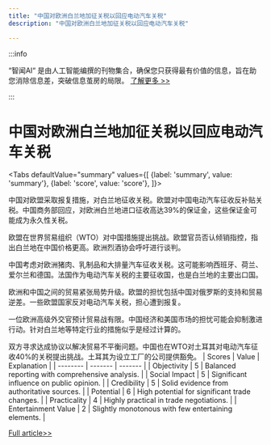 ```yaml
---
title: "中国对欧洲白兰地加征关税以回应电动汽车关税"
description: "中国对欧洲白兰地加征关税以回应电动汽车关税"

---
```



:::info

“智闻AI“ 是由人工智能编撰的刊物集合，确保您只获得最有价值的信息，旨在助您消除信息差，突破信息茧房的局限。  [了解更多 >>](/)

:::

# 中国对欧洲白兰地加征关税以回应电动汽车关税


<Tabs
	defaultValue="summary"
	values={[
	{label: 'summary', value: 'summary'},
	{label: 'score', value: 'score'},
]}>
<TabItem value="summary">


中国对欧盟采取报复措施，对白兰地征收关税。欧盟对中国电动汽车征收反补贴关税。中国商务部回应，对欧洲白兰地进口征收高达39%的保证金，这些保证金可能成为永久性关税。

欧盟在世界贸易组织（WTO）对中国措施提出挑战。欧盟官员否认倾销指控，指出白兰地在中国价格更高。欧洲烈酒协会呼吁进行谈判。

中国考虑对欧洲猪肉、乳制品和大排量汽车征收关税。这可能影响西班牙、荷兰、爱尔兰和德国。法国作为电动汽车关税的主要征收国，也是白兰地的主要出口国。

欧洲和中国之间的贸易紧张局势升级。欧盟的担忧包括中国对俄罗斯的支持和贸易逆差。一些欧盟国家反对电动汽车关税，担心遭到报复。

一位欧洲高级外交官预计贸易战有限。中国经济和美国市场的担忧可能会抑制激进行动。针对白兰地等特定行业的措施似乎是经过计算的。

双方寻求达成协议以解决贸易不平衡问题。中国也在WTO对土耳其对电动汽车征收40%的关税提出挑战。土耳其为设立工厂的公司提供豁免。
</TabItem>
<TabItem value="score">
	| Scores     | Value   | Explanation |
	| -------- | ------- | ------- |
	| Objectivity  | 5    | Balanced reporting with comprehensive analysis.    |
	| Social Impact | 5     | Significant influence on public opinion.    |
	| Credibility    | 5    | Solid evidence from authoritative sources.    |
	| Potential    | 6    | High potential for significant trade changes.    |
	| Practicality    | 4    | Highly practical in trade negotiations.    |
	| Entertainment Value    | 2    | Slightly monotonous with few entertaining elements.    |
</TabItem>
</Tabs>

[Full article>>](https://www.nytimes.com/2024/10/08/business/china-europe-brandy.html)
